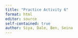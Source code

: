 ```yaml
---
title: "Practice Activity 6"
format: html
editor: source
self-contained: true
author: Siya, Dale, Ben, Seina
---
```

